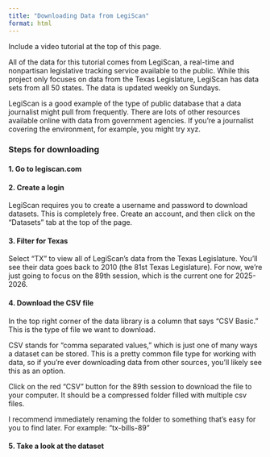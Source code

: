 ```yaml
---
title: "Downloading Data from LegiScan"
format: html
---
```


Include a video tutorial at the top of this page.

All of the data for this tutorial comes from LegiScan, a real-time and nonpartisan legislative tracking service available to the public. While this project only focuses on data from the Texas Legislature, LegiScan has data sets from all 50 states. The data is updated weekly on Sundays.

LegiScan is a good example of the type of public database that a data journalist might pull from frequently. There are lots of other resources available online with data from government agencies. If you're a journalist covering the environment, for example, you might try xyz.

### Steps for downloading 

#### 1. Go to legiscan.com 

#### 2. Create a login 

LegiScan requires you to create a username and password to download datasets. This is completely free. Create an account, and then click on the "Datasets" tab at the top of the page.

#### 3. Filter for Texas 

Select "TX" to view all of LegiScan's data from the Texas Legislature. You'll see their data goes back to 2010 (the 81st Texas Legislature). For now, we're just going to focus on the 89th session, which is the current one for 2025-2026.

#### 4. Download the CSV file 

In the top right corner of the data library is a column that says "CSV Basic." This is the type of file we want to download.

::: callout-note
CSV stands for "comma separated values," which is just one of many ways a dataset can be stored. This is a pretty common file type for working with data, so if you're ever downloading data from other sources, you'll likely see this as an option.
:::

Click on the red "CSV" button for the 89th session to download the file to your computer. It should be a compressed folder filled with multiple csv files.

::: {.callout-tip title="Tip"}
I recommend immediately renaming the folder to something that's easy for you to find later. For example: "tx-bills-89"
:::

#### 5. Take a look at the dataset 
